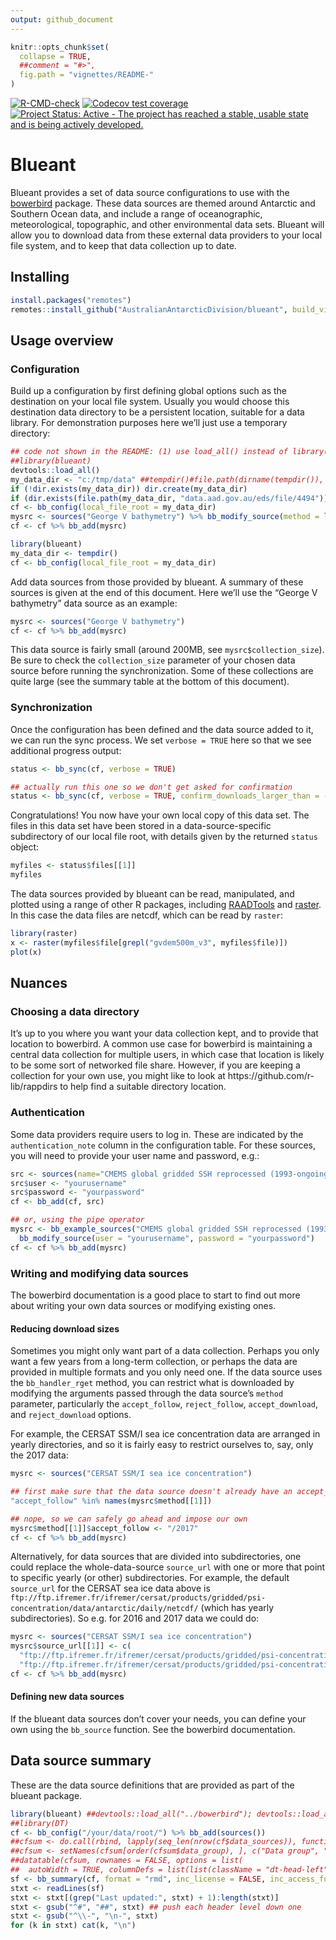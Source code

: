```yaml
---
output: github_document
---
```


<!-- README.md is generated from README.Rmd. Please edit that file -->

```r
knitr::opts_chunk$set(
  collapse = TRUE,
  ##comment = "#>",
  fig.path = "vignettes/README-"
)
```

<!-- badges: start -->
[![R-CMD-check](https://github.com/AustralianAntarcticDivision/blueant/workflows/R-CMD-check/badge.svg)](https://github.com/AustralianAntarcticDivision/blueant/actions)
[![Codecov test coverage](https://codecov.io/gh/AustralianAntarcticDivision/blueant/branch/master/graph/badge.svg)](https://codecov.io/gh/AustralianAntarcticDivision/blueant?branch=master)
[![Project Status: Active - The project has reached a stable, usable state and is being actively developed.](http://www.repostatus.org/badges/latest/active.svg)](http://www.repostatus.org/#active)
<!-- badges: end -->

# Blueant

Blueant provides a set of data source configurations to use with the [bowerbird](https://github.com/AustralianAntarcticDivision/bowerbird) package. These data sources are themed around Antarctic and Southern Ocean data, and include a range of oceanographic, meteorological, topographic, and other environmental data sets. Blueant will allow you to download data from these external data providers to your local file system, and to keep that data collection up to date.

## Installing

```r
install.packages("remotes")
remotes::install_github("AustralianAntarcticDivision/blueant", build_vignettes = TRUE)
```

## Usage overview

### Configuration

Build up a configuration by first defining global options such as the destination on your local file system. Usually you would choose this destination data directory to be a persistent location, suitable for a data library. For demonstration purposes here we'll just use a temporary directory:

```r
## code not shown in the README: (1) use load_all() instead of library() for convenience, (2) use anonymous "temporary" dir, and (3) hide the progress bar
##library(blueant)
devtools::load_all()
my_data_dir <- "c:/tmp/data" ##tempdir()#file.path(dirname(tempdir()), "RtmpjAqcVC")
if (!dir.exists(my_data_dir)) dir.create(my_data_dir)
if (dir.exists(file.path(my_data_dir, "data.aad.gov.au/eds/file/4494"))) unlink(file.path(my_data_dir, "data.aad.gov.au/eds/file/4494"), recursive = TRUE)
cf <- bb_config(local_file_root = my_data_dir)
mysrc <- sources("George V bathymetry") %>% bb_modify_source(method = list(show_progress = FALSE))
cf <- cf %>% bb_add(mysrc)
```

```r
library(blueant)
my_data_dir <- tempdir()
cf <- bb_config(local_file_root = my_data_dir)
```

Add data sources from those provided by blueant. A summary of these sources is given at the end of this document. Here we'll use the "George V bathymetry" data source as an example:

```r
mysrc <- sources("George V bathymetry")
cf <- cf %>% bb_add(mysrc)
```

This data source is fairly small (around 200MB, see `mysrc$collection_size`). Be sure to check the `collection_size` parameter of your chosen data source before running the synchronization. Some of these collections are quite large (see the summary table at the bottom of this document).

### Synchronization

Once the configuration has been defined and the data source added to it, we can run the sync process. We set `verbose = TRUE` here so that we see additional progress output:

```r
status <- bb_sync(cf, verbose = TRUE)
```
```r
## actually run this one so we don't get asked for confirmation
status <- bb_sync(cf, verbose = TRUE, confirm_downloads_larger_than = -1)
```

Congratulations! You now have your own local copy of this data set. The files in this data set have been stored in a data-source-specific subdirectory of our local file root, with details given by the returned `status` object:

```r
myfiles <- status$files[[1]]
myfiles
```

The data sources provided by blueant can be read, manipulated, and plotted using a range of other R packages, including [RAADTools](https://github.com/AustralianAntarcticDivision/raadtools) and [raster](https://cran.r-project.org/package=raster). In this case the data files are netcdf, which can be read by `raster`:

```r
library(raster)
x <- raster(myfiles$file[grepl("gvdem500m_v3", myfiles$file)])
plot(x)
```

## Nuances

### Choosing a data directory

It's up to you where you want your data collection kept, and to provide that location to bowerbird. A common use case for bowerbird is maintaining a central data collection for multiple users, in which case that location is likely to be some sort of networked file share. However, if you are keeping a collection for your own use, you might like to look at https://github.com/r-lib/rappdirs to help find a suitable directory location.

### Authentication

Some data providers require users to log in. These are indicated by the `authentication_note` column in the configuration table. For these sources, you will need to provide your user name and password, e.g.:

```r
src <- sources(name="CMEMS global gridded SSH reprocessed (1993-ongoing)")
src$user <- "yourusername"
src$password <- "yourpassword"
cf <- bb_add(cf, src)

## or, using the pipe operator
mysrc <- bb_example_sources("CMEMS global gridded SSH reprocessed (1993-ongoing)") %>%
  bb_modify_source(user = "yourusername", password = "yourpassword")
cf <- cf %>% bb_add(mysrc)
```

### Writing and modifying data sources

The bowerbird documentation is a good place to start to find out more about writing your own data sources or modifying existing ones.

#### Reducing download sizes

Sometimes you might only want part of a data collection. Perhaps you only want a few years from a long-term collection, or perhaps the data are provided in multiple formats and you only need one. If the data source uses the `bb_handler_rget` method, you can restrict what is downloaded by modifying the arguments passed through the data source's `method` parameter, particularly the `accept_follow`, `reject_follow`, `accept_download`, and `reject_download` options.

For example, the CERSAT SSM/I sea ice concentration data are arranged in yearly directories, and so it is fairly easy to restrict ourselves to, say, only the 2017 data:

```r
mysrc <- sources("CERSAT SSM/I sea ice concentration")

## first make sure that the data source doesn't already have an accept_follow parameter defined
"accept_follow" %in% names(mysrc$method[[1]])

## nope, so we can safely go ahead and impose our own
mysrc$method[[1]]$accept_follow <- "/2017"
cf <- cf %>% bb_add(mysrc)
```

Alternatively, for data sources that are divided into subdirectories, one could replace the whole-data-source `source_url` with one or more that point to specific yearly (or other) subdirectories. For example, the default `source_url` for the CERSAT sea ice data above is `ftp://ftp.ifremer.fr/ifremer/cersat/products/gridded/psi-concentration/data/antarctic/daily/netcdf/` (which has yearly subdirectories). So e.g. for 2016 and 2017 data we could do:

```r
mysrc <- sources("CERSAT SSM/I sea ice concentration")
mysrc$source_url[[1]] <- c(
  "ftp://ftp.ifremer.fr/ifremer/cersat/products/gridded/psi-concentration/data/antarctic/daily/netcdf/2016/",
  "ftp://ftp.ifremer.fr/ifremer/cersat/products/gridded/psi-concentration/data/antarctic/daily/netcdf/2017/")
cf <- cf %>% bb_add(mysrc)
```

#### Defining new data sources

If the blueant data sources don't cover your needs, you can define your own using the `bb_source` function. See the bowerbird documentation.

## Data source summary

These are the data source definitions that are provided as part of the blueant package.

```r
library(blueant) ##devtools::load_all("../bowerbird"); devtools::load_all()
##library(DT)
cf <- bb_config("/your/data/root/") %>% bb_add(sources())
##cfsum <- do.call(rbind, lapply(seq_len(nrow(cf$data_sources)), function(z) cf$data_sources[z, c("data_group", "name", "description", "authentication_note", "collection_size", "doc_url")]))
##cfsum <- setNames(cfsum[order(cfsum$data_group), ], c("Data group", "Data source name", "Description", "Authentication note", "Approximate size (GB)", "Documentation link"))
##datatable(cfsum, rownames = FALSE, options = list(
##  autoWidth = TRUE, columnDefs = list(list(className = "dt-head-left", targets = "_all")))) %>% formatStyle(1:6, "vertical-align" = "top") %>% formatStyle(1:6, "text-align" = "left")
sf <- bb_summary(cf, format = "rmd", inc_license = FALSE, inc_access_function = FALSE, inc_path = FALSE)
stxt <- readLines(sf)
stxt <- stxt[(grep("Last updated:", stxt) + 1):length(stxt)]
stxt <- gsub("^#", "##", stxt) ## push each header level down one
stxt <- gsub("^\\-", "\n-", stxt)
for (k in stxt) cat(k, "\n")
```
